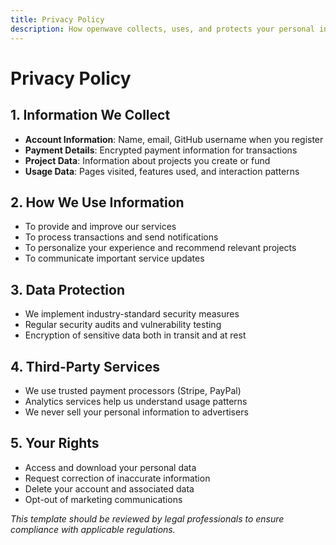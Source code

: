 ```yaml
---
title: Privacy Policy
description: How openwave collects, uses, and protects your personal information
---
```


# Privacy Policy

## 1. Information We Collect
- **Account Information**: Name, email, GitHub username when you register
- **Payment Details**: Encrypted payment information for transactions
- **Project Data**: Information about projects you create or fund
- **Usage Data**: Pages visited, features used, and interaction patterns

## 2. How We Use Information
- To provide and improve our services
- To process transactions and send notifications
- To personalize your experience and recommend relevant projects
- To communicate important service updates

## 3. Data Protection
- We implement industry-standard security measures
- Regular security audits and vulnerability testing
- Encryption of sensitive data both in transit and at rest

## 4. Third-Party Services
- We use trusted payment processors (Stripe, PayPal)
- Analytics services help us understand usage patterns
- We never sell your personal information to advertisers

## 5. Your Rights
- Access and download your personal data
- Request correction of inaccurate information
- Delete your account and associated data
- Opt-out of marketing communications

*This template should be reviewed by legal professionals to ensure compliance with applicable regulations.*